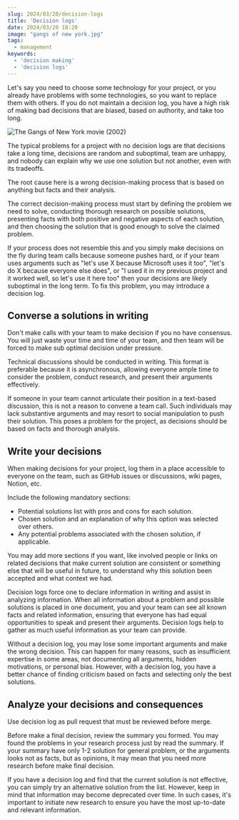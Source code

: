 ```yaml
---
slug: 2024/03/20/decision-logs
title: 'Decision logs'
date: 2024/03/20 18:20
image: "gangs of new york.jpg"
tags:
  - management
keywords:
  - 'decision making'
  - 'decision logs'
---
```


Let's say you need to choose some technology for your project, or you already have problems with some technologies, so you want to replace them with others. If you do not maintain a decision log, you have a high risk of making bad decisions that are biased, based on authority, and take too long.

![The Gangs of New York movie (2002)](<gangs of new york.jpg>)

The typical problems for a project with no decision logs are that decisions take a long time, decisions are random and suboptimal, team are unhappy, and nobody can explain why we use one solution but not another, even with its tradeoffs.

The root cause here is a wrong decision-making process that is based on anything but facts and their analysis.

The correct decision-making process must start by defining the problem we need to solve, conducting thorough research on possible solutions, presenting facts with both positive and negative aspects of each solution, and then choosing the solution that is good enough to solve the claimed problem.

If your process does not resemble this and you simply make decisions on the fly during team calls because someone pushes hard, or if your team uses arguments such as "let's use X because Microsoft uses it too", "let's do X because everyone else does", or "I used it in my previous project and it worked well, so let's use it here too" then your decisions are likely suboptimal in the long term. To fix this problem, you may introduce a decision log.

## Converse a solutions in writing

Don't make calls with your team to make decision if you no have consensus. You will just waste your time and time of your team, and then team will be forced to make sub optimal decision under pressure.

Technical discussions should be conducted in writing. This format is preferable because it is asynchronous, allowing everyone ample time to consider the problem, conduct research, and present their arguments effectively.

If someone in your team cannot articulate their position in a text-based discussion, this is not a reason to convene a team call. Such individuals may lack substantive arguments and may resort to social manipulation to push their solution. This poses a problem for the project, as decisions should be based on facts and thorough analysis.

## Write your decisions

When making decisions for your project, log them in a place accessible to everyone on the team, such as GitHub issues or discussions, wiki pages, Notion, etc.

Include the following mandatory sections:

- Potential solutions list with pros and cons for each solution.
- Chosen solution and an explanation of why this option was selected over others.
- Any potential problems associated with the chosen solution, if applicable.

You may add more sections if you want, like involved people or links on related decisions that make current solution are consistent or something else that will be useful in future, to understand why this solution been accepted and what context we had.

Decision logs force one to declare information in writing and assist in analyzing information. When all information about a problem and possible solutions is placed in one document, you and your team can see all known facts and related information, ensuring that everyone has had equal opportunities to speak and present their arguments. Decision logs help to gather as much useful information as your team can provide.

Without a decision log, you may lose some important arguments and make the wrong decision. This can happen for many reasons, such as insufficient expertise in some areas, not documenting all arguments, hidden motivations, or personal bias. However, with a decision log, you have a better chance of finding criticism based on facts and selecting only the best solutions.

## Analyze your decisions and consequences

Use decision log as pull request that must be reviewed before merge.

Before make a final decision, review the summary you formed. You may found the problems in your research process just by read the summary. If your summary have only 1-2 solution for general problem, or the arguments looks not as facts, but as opinions, it may mean that you need more research before make final decision.

If you have a decision log and find that the current solution is not effective, you can simply try an alternative solution from the list. However, keep in mind that information may become deprecated over time. In such cases, it's important to initiate new research to ensure you have the most up-to-date and relevant information.
